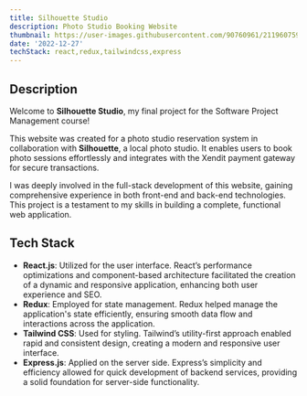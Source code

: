 ```yaml
---
title: Silhouette Studio
description: Photo Studio Booking Website
thumbnail: https://user-images.githubusercontent.com/90760961/211960759-68c8766b-5fab-4009-b627-bd89ef8ff88f.png
date: '2022-12-27'
techStack: react,redux,tailwindcss,express
---
```


## Description

Welcome to **Silhouette Studio**, my final project for the Software Project Management course!

This website was created for a photo studio reservation system in collaboration with **Silhouette**, a local photo studio. It enables users to book photo sessions effortlessly and integrates with the Xendit payment gateway for secure transactions.

I was deeply involved in the full-stack development of this website, gaining comprehensive experience in both front-end and back-end technologies. This project is a testament to my skills in building a complete, functional web application.

## Tech Stack

- **React.js**: Utilized for the user interface. React’s performance optimizations and component-based architecture facilitated the creation of a dynamic and responsive application, enhancing both user experience and SEO.
- **Redux**: Employed for state management. Redux helped manage the application's state efficiently, ensuring smooth data flow and interactions across the application.
- **Tailwind CSS**: Used for styling. Tailwind’s utility-first approach enabled rapid and consistent design, creating a modern and responsive user interface.
- **Express.js**: Applied on the server side. Express’s simplicity and efficiency allowed for quick development of backend services, providing a solid foundation for server-side functionality.


